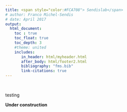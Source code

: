 ```yaml
---
title: <span style="color:#FCA708"> Sendislab</span> 
# author: Franco Michel-Sendis
# date: April 2017
output:
  html_document:
    toc : true
    toc_float: true 
    toc_depth: 3
    #theme: united
    includes:
       in_header: html/myheader.html
       after_body: html/footer2.html
       bibliography: "fms.bib"
       link-citations: true 
--- 
```

<br>

testing 
 

<b>Under construction</b>

 
